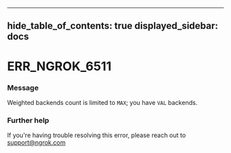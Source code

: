 

---
hide_table_of_contents: true
displayed_sidebar: docs
---


# ERR_NGROK_6511

### Message
Weighted backends count is limited to `MAX`; you have `VAL` backends.

<ErrorDetails error="err_ngrok_6511" />



### Further help
If you're having trouble resolving this error, please reach out to [support@ngrok.com](mailto:support@ngrok.com?subject=Help%20with%20ERR_NGROK_6511)

